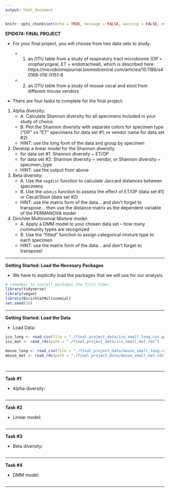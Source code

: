 ```yaml
---
output: html_document
---
```


```r
knitr::opts_chunk$set(echo = TRUE, message = FALSE, warning = FALSE, eval = FALSE)
```

__EPID674: FINAL PROJECT__

* For your final project, you will choose from two data sets to study:

    - (1) an OTU table from a study of respiratory tract microbiome (OP = oropharyngeal, ET = endotracheal), which is described here: https://microbiomejournal.biomedcentral.com/articles/10.1186/s40168-016-0151-8   
    - (2) an OTU table from a study of mouse cecal and stool from different mouse vendors 

* There are four tasks to complete for the final project:  

1. Alpha diversity:  
    - A. Calculate Shannon diversity for all specimens included in your study of choice  
    - B. Plot the Shannon diversity with separate colors for specimen type ("OP" vs "ET" specimens for data set #1; or vendor name for data set #2).  
    - HINT: use the long form of the data and group by specimen  

2. Develop a linear model for the Shannon diversity:  
    - for data set #1: Shannon diversity ~ ET/OP  
    - for data set #2: Shannon diversity ~ vendor, or Shannon diversity ~ specimen_type
    - HINT: use the output from above

3. Beta diversity:
    - A. Use the `vegdist` function to calculate Jaccard distances between specimens
    - B. Use the `adonis` function to assess the effect of ET/OP (data set #1) or Cecal/Stool (data set #2)
    - HINT: use the matrix form of the data... and don't forget to transpose... then use the distance matrix as the dependent variable of the PERMANOVA model

4. Dirichlet Multinomial Mixture model:
    - A. Apply a DMM model to your chosen data set -- how many community types are recognized
    - B. Use the "fitted" function to assign categorical mixture type to each specimen
    - HINT: use the matrix form of the data... and don't forget to transpose!



***

__Getting Started: Load the Necesary Packages__

* We have to explicitly load the packages that we will use for our analysis.

```r

# remember to install packages the first time!
library(tidyverse)
library(vegan)
library(DirichletMultinomial)
set.seed(16)


```

***

__Getting Started: Load the Data__

* Load Data:

```r

icu_long <- read_csv(file = "./final_project_data/icu_small_long.csv.gz")
icu_mat <- read_rds(path = "./final_project_data/icu_small_mat.rds")

mouse_long <- read_csv(file = "./final_project_data/mouse_small_long.csv.gz")
mouse_mat <- read_rds(path = "./final_project_data/mouse_small_mat.rds")




```

***

__Task #1__

* Alpha diversity:

```r





```

***

__Task #2__

* Linear model:

```r





```

***

__Task #3__

* Beta diversity:

```r





```

***

__Task #4__

* DMM model:

```r





```

***

